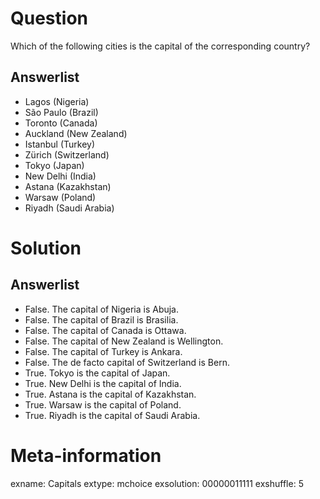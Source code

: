 Question
========
Which of the following cities is the capital of the corresponding country?

Answerlist
----------
* Lagos (Nigeria)
* São Paulo (Brazil)
* Toronto (Canada)
* Auckland (New Zealand)
* Istanbul (Turkey)
* Zürich (Switzerland)
* Tokyo (Japan)
* New Delhi (India)
* Astana (Kazakhstan)
* Warsaw (Poland)
* Riyadh (Saudi Arabia)

Solution
========

Answerlist
----------
* False. The capital of Nigeria is Abuja.
* False. The capital of Brazil is Brasilia.
* False. The capital of Canada is Ottawa.
* False. The capital of New Zealand is Wellington.
* False. The capital of Turkey is Ankara.
* False. The de facto capital of Switzerland is Bern.
* True. Tokyo is the capital of Japan.
* True. New Delhi is the capital of India.
* True. Astana is the capital of Kazakhstan.
* True. Warsaw is the capital of Poland.
* True. Riyadh is the capital of Saudi Arabia.


Meta-information
================
exname: Capitals
extype: mchoice
exsolution: 00000011111
exshuffle: 5

